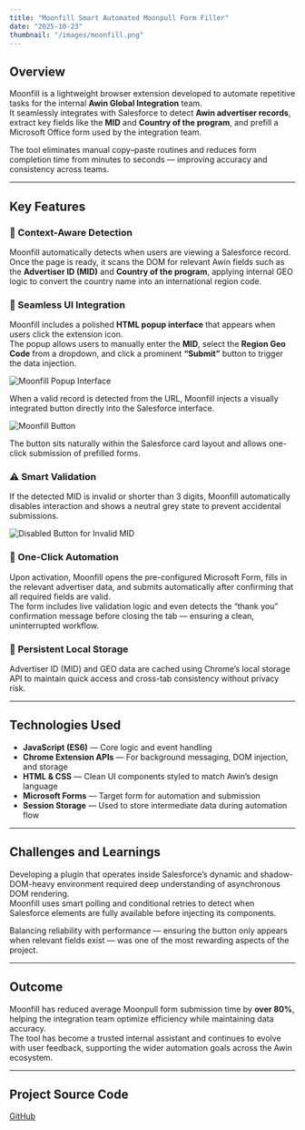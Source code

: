 ```yaml
---
title: "Moonfill Smart Automated Moonpull Form Filler"
date: "2025-10-23"
thumbnail: "/images/moonfill.png"
---
```


## Overview

Moonfill is a lightweight browser extension developed to automate repetitive tasks for the internal **Awin Global Integration** team.  
It seamlessly integrates with Salesforce to detect **Awin advertiser records**, extract key fields like the **MID** and **Country of the program**, and prefill a Microsoft Office form used by the integration team.

The tool eliminates manual copy–paste routines and reduces form completion time from minutes to seconds — improving accuracy and consistency across teams.

---

## Key Features

### 🧠 Context-Aware Detection
Moonfill automatically detects when users are viewing a Salesforce record. Once the page is ready, it scans the DOM for relevant Awin fields such as the **Advertiser ID (MID)** and **Country of the program**, applying internal GEO logic to convert the country name into an international region code.

### 🎨 Seamless UI Integration
Moonfill includes a polished **HTML popup interface** that appears when users click the extension icon.  
The popup allows users to manually enter the **MID**, select the **Region Geo Code** from a dropdown, and click a prominent **“Submit”** button to trigger the data injection.

![Moonfill Popup Interface](/images/popup.png)

When a valid record is detected from the URL, Moonfill injects a visually integrated button directly into the Salesforce interface.

![Moonfill Button](/images/button1.png)

The button sits naturally within the Salesforce card layout and allows one-click submission of prefilled forms.

### ⚠️ Smart Validation
If the detected MID is invalid or shorter than 3 digits, Moonfill automatically disables interaction and shows a neutral grey state to prevent accidental submissions.

![Disabled Button for Invalid MID](/images/button2.png)

### 🚀 One-Click Automation
Upon activation, Moonfill opens the pre-configured Microsoft Form, fills in the relevant advertiser data, and submits automatically after confirming that all required fields are valid.  
The form includes live validation logic and even detects the “thank you” confirmation message before closing the tab — ensuring a clean, uninterrupted workflow.

### 💾 Persistent Local Storage
Advertiser ID (MID) and GEO data are cached using Chrome’s local storage API to maintain quick access and cross-tab consistency without privacy risk.

---

## Technologies Used

- **JavaScript (ES6)** — Core logic and event handling  
- **Chrome Extension APIs** — For background messaging, DOM injection, and storage  
- **HTML & CSS** — Clean UI components styled to match Awin’s design language  
- **Microsoft Forms** — Target form for automation and submission  
- **Session Storage** — Used to store intermediate data during automation flow  

---

## Challenges and Learnings

Developing a plugin that operates inside Salesforce’s dynamic and shadow-DOM-heavy environment required deep understanding of asynchronous DOM rendering.  
Moonfill uses smart polling and conditional retries to detect when Salesforce elements are fully available before injecting its components.

Balancing reliability with performance — ensuring the button only appears when relevant fields exist — was one of the most rewarding aspects of the project.

---

## Outcome

Moonfill has reduced average Moonpull form submission time by **over 80%**, helping the integration team optimize efficiency while maintaining data accuracy.  
The tool has become a trusted internal assistant and continues to evolve with user feedback, supporting the wider automation goals across the Awin ecosystem.

---

## Project Source Code

[GitHub](https://github.com/OptimusRodier/moonfill)
